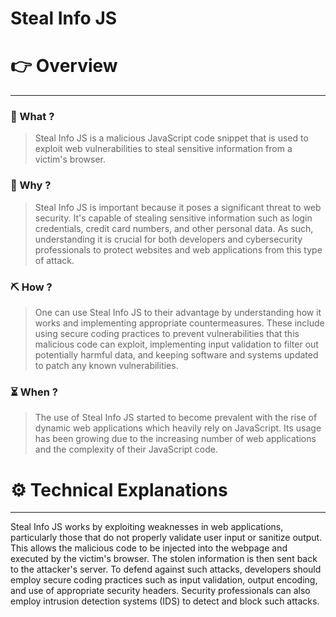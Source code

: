 # Steal Info JS


# 👉 Overview

---

### 👀 What ?

> Steal Info JS is a malicious JavaScript code snippet that is used to exploit web vulnerabilities to steal sensitive information from a victim's browser.
> 

### 🧐 Why ?

> Steal Info JS is important because it poses a significant threat to web security. It's capable of stealing sensitive information such as login credentials, credit card numbers, and other personal data. As such, understanding it is crucial for both developers and cybersecurity professionals to protect websites and web applications from this type of attack.
> 

### ⛏️ How ?

> One can use Steal Info JS to their advantage by understanding how it works and implementing appropriate countermeasures. These include using secure coding practices to prevent vulnerabilities that this malicious code can exploit, implementing input validation to filter out potentially harmful data, and keeping software and systems updated to patch any known vulnerabilities.
> 

### ⏳ When ?

> The use of Steal Info JS started to become prevalent with the rise of dynamic web applications which heavily rely on JavaScript. Its usage has been growing due to the increasing number of web applications and the complexity of their JavaScript code.
> 

# ⚙️ Technical Explanations

---

Steal Info JS works by exploiting weaknesses in web applications, particularly those that do not properly validate user input or sanitize output. This allows the malicious code to be injected into the webpage and executed by the victim's browser. The stolen information is then sent back to the attacker's server. To defend against such attacks, developers should employ secure coding practices such as input validation, output encoding, and use of appropriate security headers. Security professionals can also employ intrusion detection systems (IDS) to detect and block such attacks.
